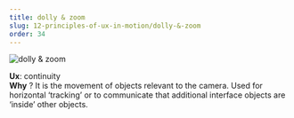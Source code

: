 ```yaml
---
title: dolly & zoom
slug: 12-principles-of-ux-in-motion/dolly-&-zoom
order: 34
---
```


<SlideTemplate title="Principle 12: Dolly & Zoom">

![dolly & zoom](/gif/ux_zoom.gif)

**Ux**: continuity  
**Why** ? It is the movement of objects relevant to the camera. Used for horizontal ‘tracking’ or to communicate that additional interface objects are ‘inside’ other objects.  

</SlideTemplate>